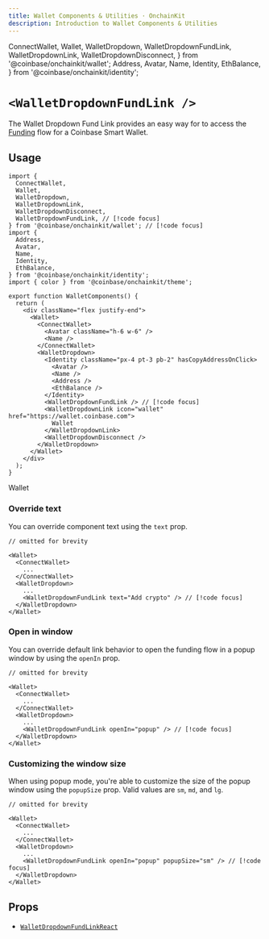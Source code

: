 ```yaml
---
title: Wallet Components & Utilities · OnchainKit
description: Introduction to Wallet Components & Utilities
---
```


  ConnectWallet,
  Wallet,
  WalletDropdown,
  WalletDropdownFundLink,
  WalletDropdownLink,
  WalletDropdownDisconnect,
} from '@coinbase/onchainkit/wallet';
  Address,
  Avatar,
  Name,
  Identity,
  EthBalance,
} from '@coinbase/onchainkit/identity';

# `<WalletDropdownFundLink />`

The Wallet Dropdown Fund Link provides an easy way for to access the [Funding](https://keys.coinbase.com/funding) flow for a Coinbase Smart Wallet.

## Usage

```tsx
import {
  ConnectWallet,
  Wallet,
  WalletDropdown,
  WalletDropdownLink,
  WalletDropdownDisconnect,
  WalletDropdownFundLink, // [!code focus]
} from '@coinbase/onchainkit/wallet'; // [!code focus]
import {
  Address,
  Avatar,
  Name,
  Identity,
  EthBalance,
} from '@coinbase/onchainkit/identity';
import { color } from '@coinbase/onchainkit/theme';

export function WalletComponents() {
  return (
    <div className="flex justify-end">
      <Wallet>
        <ConnectWallet>
          <Avatar className="h-6 w-6" />
          <Name />
        </ConnectWallet>
        <WalletDropdown>
          <Identity className="px-4 pt-3 pb-2" hasCopyAddressOnClick>
            <Avatar />
            <Name />
            <Address />
            <EthBalance />
          </Identity>
          <WalletDropdownFundLink /> // [!code focus]
          <WalletDropdownLink icon="wallet" href="https://wallet.coinbase.com">
            Wallet
          </WalletDropdownLink>
          <WalletDropdownDisconnect />
        </WalletDropdown>
      </Wallet>
    </div>
  );
}
```

<WalletComponents>
  <Wallet>
    <ConnectWallet>
      <Avatar className="h-6 w-6" />
      <Name />
    </ConnectWallet>
    <WalletDropdown>
      <WalletDropdownFundLink />
      <WalletDropdownLink icon="wallet" href="https://wallet.coinbase.com">
        Wallet
      </WalletDropdownLink>
      <WalletDropdownDisconnect />
    </WalletDropdown>
  </Wallet>
</WalletComponents>

### Override text

You can override component text using the `text` prop.

```tsx
// omitted for brevity

<Wallet>
  <ConnectWallet>
    ...
  </ConnectWallet>
  <WalletDropdown>
    ...
    <WalletDropdownFundLink text="Add crypto" /> // [!code focus]
  </WalletDropdown>
</Wallet>
```

<WalletComponents>
  <Wallet>
    <ConnectWallet>
      <Avatar className="h-6 w-6" />
      <Name />
    </ConnectWallet>
    <WalletDropdown>
      <WalletDropdownFundLink text="Add crypto" />
      <WalletDropdownDisconnect />
    </WalletDropdown>
  </Wallet>
</WalletComponents>

### Open in window

You can override default link behavior to open the funding flow in a popup window by using the `openIn` prop.

```tsx
// omitted for brevity

<Wallet>
  <ConnectWallet>
    ...
  </ConnectWallet>
  <WalletDropdown>
    ...
    <WalletDropdownFundLink openIn="popup" /> // [!code focus]
  </WalletDropdown>
</Wallet>
```

<WalletComponents>
  <Wallet>
    <ConnectWallet>
      <Avatar className="h-6 w-6" />
      <Name />
    </ConnectWallet>
    <WalletDropdown>
      <WalletDropdownFundLink openIn="popup" />
      <WalletDropdownDisconnect />
    </WalletDropdown>
  </Wallet>
</WalletComponents>

### Customizing the window size

When using popup mode, you're able to customize the size of the popup window using the `popupSize` prop. Valid values are `sm`, `md`, and `lg`.

```tsx
// omitted for brevity

<Wallet>
  <ConnectWallet>
    ...
  </ConnectWallet>
  <WalletDropdown>
    ...
    <WalletDropdownFundLink openIn="popup" popupSize="sm" /> // [!code focus]
  </WalletDropdown>
</Wallet>
```

<WalletComponents>
  <Wallet>
    <ConnectWallet>
      <Avatar className="h-6 w-6" />
      <Name />
    </ConnectWallet>
    <WalletDropdown>
      <WalletDropdownFundLink openIn="popup" popupSize="sm" />
      <WalletDropdownDisconnect />
    </WalletDropdown>
  </Wallet>
</WalletComponents>

## Props

- [`WalletDropdownFundLinkReact`](/wallet/types#walletdropdownfundlinkreact)
